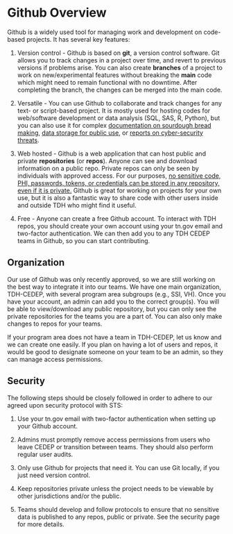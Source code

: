 # Github Overview {.unnumbered}

Github is a widely used tool for managing work and development on code-based projects. It has several key features:

1.  Version control - Github is based on **git**, a version control software. Git allows you to track changes in a project over time, and revert to previous versions if problems arise. You can also create **branches** of a project to work on new/experimental features without breaking the **main** code which might need to remain functional with no downtime. After completing the branch, the changes can be merged into the main code.

2.  Versatile - You can use Github to collaborate and track changes for any text- or script-based project. It is mostly used for hosting codes for web/software development or data analysis (SQL, SAS, R, Python), but you can also use it for complex [documentation on sourdough bread making](https://github.com/hendricius/the-sourdough-framework), [data storage for public use](https://github.com/sfu-db/covid19-datasets/tree/master), or [reports on cyber-security threats](https://github.com/jacobdjwilson/awesome-annual-security-reports).

3.  Web hosted - Github is a web application that can host public and private **repositories** (or **repos**). Anyone can see and download information on a public repo. Private repos can only be seen by individuals with approved access. For our purposes, [no sensitive code, PHI, passwords, tokens, or credentials can be stored in any repository, even if it is private.]{.underline} Github is great for working on projects for your own use, but it is also a fantastic way to share code with other users inside and outside TDH who might find it useful.

4.  Free - Anyone can create a free Github account. To interact with TDH repos, you should create your own account using your tn.gov email and two-factor authentication. We can then add you to any TDH CEDEP teams in Github, so you can start contributing.

## Organization

Our use of Github was only recently approved, so we are still working on the best way to integrate it into our teams. We have one main organization, TDH-CEDEP, with several program area subgroups (e.g., SSI, VH). Once you have your account, an admin can add you to the correct group(s). You will be able to view/download any public repository, but you can only see the private repositories for the teams you are a part of. You can also only make changes to repos for your teams.

If your program area does not have a team in TDH-CEDEP, let us know and we can create one easily. If you plan on having a lot of users and repos, it would be good to designate someone on your team to be an admin, so they can manage access permissions.

## Security

The following steps should be closely followed in order to adhere to our agreed upon security protocol with STS:

1.  Use your tn.gov email with two-factor authentication when setting up your Github account.

2.  Admins must promptly remove access permissions from users who leave CEDEP or transition between teams. They should also perform regular user audits.

3.  Only use Github for projects that need it. You can use Git locally, if you just need version control.

4.  Keep repositories private unless the project needs to be viewable by other jurisdictions and/or the public.

5.  Teams should develop and follow protocols to ensure that no sensitive data is published to any repos, public or private. See the security page for more details.
